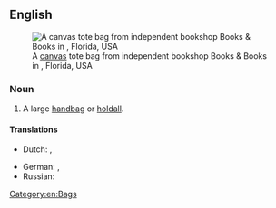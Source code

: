 ==English==
{{wikipedia}}
[[File:Canvas tote bag from Books & Books, Miami, Florida, USA - 20130912.jpg|thumb|upright|A [[canvas]] tote bag from independent bookshop Books & Books in {{w|Miami}}, Florida, USA]]

===Noun===
{{en-noun}}

# A large [[handbag]] or [[holdall]].

====Translations====
{{trans-top|large handbag}}
* Dutch: {{t+|nl|boodschappentas|f}}, {{t+|nl|draagtas|f}}
{{trans-mid}}
* German: {{t+|de|Tragetasche|f}}, {{t+|de|Einkaufstasche|f}}
* Russian: {{t+|ru|шопер|m}}
{{trans-bottom}}

[[Category:en:Bags]]